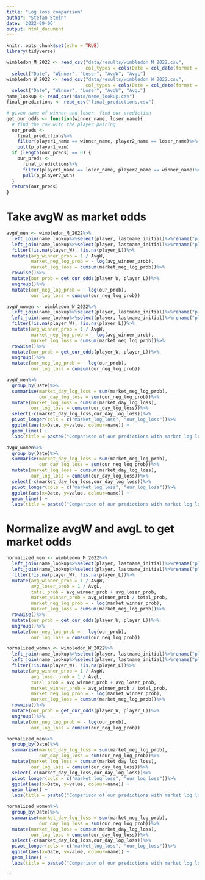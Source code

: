 ```yaml
---
title: "Log loss comparison"
author: "Stefan Stein"
date: '2022-09-06'
output: html_document
---
```


```r
knitr::opts_chunk$set(echo = TRUE)
library(tidyverse)

```

```r
wimbledon_M_2022 <- read_csv("data/results/wimbledon M 2022.csv",
                             col_types = cols(Date = col_date(format = "%d/%m/%Y")))%>%
  select("Date", "Winner", "Loser", "AvgW", "AvgL")
wimbledon_W_2022 <- read_csv("data/results/wimbledon W 2022.csv",
                             col_types = cols(Date = col_date(format = "%d/%m/%Y")))%>%
  select("Date", "Winner", "Loser", "AvgW", "AvgL")
name_lookup <- read_csv("data/name_lookup.csv")
final_predictions <- read_csv("final_predictions.csv")
```



```r

# given name of winner and loser, find our prediction
get_our_odds <- function(winner_name, loser_name){
  # find the row with the player pairing
  our_preds <- 
    final_predictions%>%
    filter(player1_name == winner_name, player2_name == loser_name)%>%
    pull(p_player1_win)
  if (length(our_preds) == 0) {
    our_preds <- 
      final_predictions%>%
      filter(player1_name == loser_name, player2_name == winner_name)%>%
      pull(p_player2_win)
  }
  return(our_preds)
}

```


# Take avgW as market odds

```r
avgW_men <- wimbledon_M_2022%>%
  left_join(name_lookup%>%select(player, lastname_initial)%>%rename("player_W" = "player"), by = c("Winner" = "lastname_initial"))%>%
  left_join(name_lookup%>%select(player, lastname_initial)%>%rename("player_L" = "player"), by = c("Loser" = "lastname_initial"))%>%
  filter(!is.na(player_W), !is.na(player_L))%>%
  mutate(avg_winner_prob = 1 / AvgW,
         market_neg_log_prob = - log(avg_winner_prob),
         market_log_loss = cumsum(market_neg_log_prob))%>%
  rowwise()%>%
  mutate(our_prob = get_our_odds(player_W, player_L))%>%
  ungroup()%>%
  mutate(our_neg_log_prob = - log(our_prob),
         our_log_loss = cumsum(our_neg_log_prob))

avgW_women <- wimbledon_W_2022%>%
  left_join(name_lookup%>%select(player, lastname_initial)%>%rename("player_W" = "player"), by = c("Winner" = "lastname_initial"))%>%
  left_join(name_lookup%>%select(player, lastname_initial)%>%rename("player_L" = "player"), by = c("Loser" = "lastname_initial"))%>%
  filter(!is.na(player_W), !is.na(player_L))%>%
  mutate(avg_winner_prob = 1 / AvgW,
         market_neg_log_prob = - log(avg_winner_prob),
         market_log_loss = cumsum(market_neg_log_prob))%>%
  rowwise()%>%
  mutate(our_prob = get_our_odds(player_W, player_L))%>%
  ungroup()%>%
  mutate(our_neg_log_prob = - log(our_prob),
         our_log_loss = cumsum(our_neg_log_prob))
```


```r
avgW_men%>%
  group_by(Date)%>%
  summarise(market_day_log_loss = sum(market_neg_log_prob),
            our_day_log_loss = sum(our_neg_log_prob))%>%
  mutate(market_log_loss = cumsum(market_day_log_loss),
         our_log_loss = cumsum(our_day_log_loss))%>%
  select(-c(market_day_log_loss,our_day_log_loss))%>%
  pivot_longer(cols = c("market_log_loss", "our_log_loss"))%>%
  ggplot(aes(x=Date, y=value, colour=name)) +
  geom_line() +
  labs(title = paste0("Comparison of our predictions with market log loss, men, ", nrow(avgW_men), "/", nrow(wimbledon_M_2022), " matches"))
```



```r
avgW_women%>%
  group_by(Date)%>%
  summarise(market_day_log_loss = sum(market_neg_log_prob),
            our_day_log_loss = sum(our_neg_log_prob))%>%
  mutate(market_log_loss = cumsum(market_day_log_loss),
         our_log_loss = cumsum(our_day_log_loss))%>%
  select(-c(market_day_log_loss,our_day_log_loss))%>%
  pivot_longer(cols = c("market_log_loss", "our_log_loss"))%>%
  ggplot(aes(x=Date, y=value, colour=name)) +
  geom_line() +
  labs(title = paste0("Comparison of our predictions with market log loss, women, ", nrow(avgW_women), "/", nrow(wimbledon_W_2022), " matches"))
```

# Normalize avgW and avgL to get market odds

```r
normalized_men <- wimbledon_M_2022%>%
  left_join(name_lookup%>%select(player, lastname_initial)%>%rename("player_W" = "player"), by = c("Winner" = "lastname_initial"))%>%
  left_join(name_lookup%>%select(player, lastname_initial)%>%rename("player_L" = "player"), by = c("Loser" = "lastname_initial"))%>%
  filter(!is.na(player_W), !is.na(player_L))%>%
  mutate(avg_winner_prob = 1 / AvgW,
         avg_loser_prob = 1 / AvgL,
         total_prob = avg_winner_prob + avg_loser_prob,
         market_winner_prob = avg_winner_prob / total_prob,
         market_neg_log_prob = - log(market_winner_prob),
         market_log_loss = cumsum(market_neg_log_prob))%>%
  rowwise()%>%
  mutate(our_prob = get_our_odds(player_W, player_L))%>%
  ungroup()%>%
  mutate(our_neg_log_prob = - log(our_prob),
         our_log_loss = cumsum(our_neg_log_prob))

normalized_women <- wimbledon_W_2022%>%
  left_join(name_lookup%>%select(player, lastname_initial)%>%rename("player_W" = "player"), by = c("Winner" = "lastname_initial"))%>%
  left_join(name_lookup%>%select(player, lastname_initial)%>%rename("player_L" = "player"), by = c("Loser" = "lastname_initial"))%>%
  filter(!is.na(player_W), !is.na(player_L))%>%
  mutate(avg_winner_prob = 1 / AvgW,
         avg_loser_prob = 1 / AvgL,
         total_prob = avg_winner_prob + avg_loser_prob,
         market_winner_prob = avg_winner_prob / total_prob,
         market_neg_log_prob = - log(market_winner_prob),
         market_log_loss = cumsum(market_neg_log_prob))%>%
  rowwise()%>%
  mutate(our_prob = get_our_odds(player_W, player_L))%>%
  ungroup()%>%
  mutate(our_neg_log_prob = - log(our_prob),
         our_log_loss = cumsum(our_neg_log_prob))

```

```r
normalized_men%>%
  group_by(Date)%>%
  summarise(market_day_log_loss = sum(market_neg_log_prob),
            our_day_log_loss = sum(our_neg_log_prob))%>%
  mutate(market_log_loss = cumsum(market_day_log_loss),
         our_log_loss = cumsum(our_day_log_loss))%>%
  select(-c(market_day_log_loss,our_day_log_loss))%>%
  pivot_longer(cols = c("market_log_loss", "our_log_loss"))%>%
  ggplot(aes(x=Date, y=value, colour=name)) +
  geom_line() +
  labs(title = paste0("Comparison of our predictions with market log loss, men, ", nrow(avgW_men), "/", nrow(wimbledon_M_2022), " matches"))
```


```r
normalized_women%>%
  group_by(Date)%>%
  summarise(market_day_log_loss = sum(market_neg_log_prob),
            our_day_log_loss = sum(our_neg_log_prob))%>%
  mutate(market_log_loss = cumsum(market_day_log_loss),
         our_log_loss = cumsum(our_day_log_loss))%>%
  select(-c(market_day_log_loss,our_day_log_loss))%>%
  pivot_longer(cols = c("market_log_loss", "our_log_loss"))%>%
  ggplot(aes(x=Date, y=value, colour=name)) +
  geom_line() +
  labs(title = paste0("Comparison of our predictions with market log loss, women, ", nrow(avgW_women), "/", nrow(wimbledon_W_2022), " matches"))
```
```







